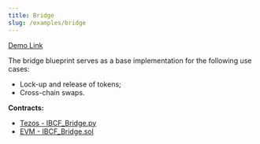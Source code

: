 ```yaml
---
title: Bridge
slug: /examples/bridge
---
```


[Demo Link](https://ibcf.dev.gke.papers.tech/bridge)

The bridge blueprint serves as a base implementation for the following use cases:

  - Lock-up and release of tokens;
  - Cross-chain swaps.

**Contracts:**
  - [Tezos - IBCF_Bridge.py](https://github.com/airgap-it/ibcf/blob/main/contracts/tezos/blueprints/IBCF_Bridge.py)
  - [EVM - IBCF_Bridge.sol](https://github.com/airgap-it/ibcf/blob/main/contracts/evm/blueprints/IBCF_Bridge.sol)
